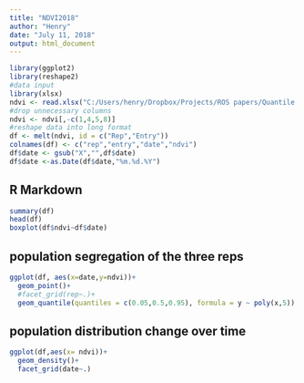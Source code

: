 ```yaml
---
title: "NDVI2018"
author: "Henry"
date: "July 11, 2018"
output: html_document
---
```


```r
library(ggplot2)
library(reshape2)
#data input
library(xlsx)
ndvi <- read.xlsx("C:/Users/henry/Dropbox/Projects/ROS papers/Quantile Regression Manuscript/data/2017 Rainout Shelter Field Plan.xlsx",2) 
#drop unnecessary columns
ndvi <- ndvi[,-c(1,4,5,8)]
#reshape data into long format
df <- melt(ndvi, id = c("Rep","Entry"))
colnames(df) <- c("rep","entry","date","ndvi")
df$date <- gsub("X","",df$date)
df$date <-as.Date(df$date,"%m.%d.%Y")

```

## R Markdown


```r
summary(df)
head(df)
boxplot(df$ndvi~df$date)
```

## population segregation of the three reps

```r
ggplot(df, aes(x=date,y=ndvi))+
  geom_point()+
  #facet_grid(rep~.)+
  geom_quantile(quantiles = c(0.05,0.5,0.95), formula = y ~ poly(x,5))
```

## population distribution change over time

```r
ggplot(df,aes(x= ndvi))+
  geom_density()+
  facet_grid(date~.)
```